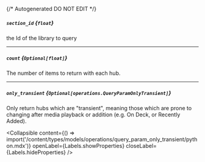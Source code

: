 {/* Autogenerated DO NOT EDIT  */}

##### `section_id` *{`float`}*
the Id of the library to query

---
##### `count` *{`Optional[float]`}*
The number of items to return with each hub.

---
##### `only_transient` *{`Optional[operations.QueryParamOnlyTransient]`}*
Only return hubs which are "transient", meaning those which are prone to changing after media playback or addition (e.g. On Deck, or Recently Added).

<Collapsible content={() => import('/content/types/models/operations/query_param_only_transient/python.mdx')} openLabel={Labels.showProperties} closeLabel={Labels.hideProperties} />



